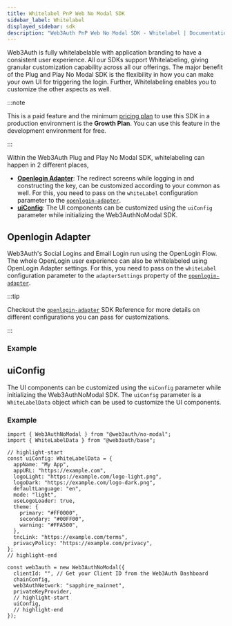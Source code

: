 ```yaml
---
title: Whitelabel PnP Web No Modal SDK
sidebar_label: Whitelabel
displayed_sidebar: sdk
description: "Web3Auth PnP Web No Modal SDK - Whitelabel | Documentation - Web3Auth"
---
```



Web3Auth is fully whitelabelable with application branding to have a consistent user experience. All our SDKs support Whitelabeling, giving granular
customization capability across all our offerings. The major benefit of the Plug and Play No Modal SDK is the flexibility in how you can make your own
UI for triggering the login. Further, Whitelabeling enables you to customize the other aspects as well.

:::note

This is a paid feature and the minimum [pricing plan](https://web3auth.io/pricing.html) to use this SDK in a production environment is the **Growth
Plan**. You can use this feature in the development environment for free.

:::

Within the Web3Auth Plug and Play No Modal SDK, whitelabeling can happen in 2 different places,

- [**Openlogin Adapter**](#openlogin-adapter): The redirect screens while logging in and constructing the key, can be customized according to your
  common as well. For this, you need to pass on the `whiteLabel` configuration parameter to the
  [`openlogin-adapter`](/sdk/pnp/web/adapters/openlogin).
- [**uiConfig**](/sdk/pnp/web/no-modal/initialize#uiconfig): The UI components can be customized using the `uiConfig` parameter while initializing the
  Web3AuthNoModal SDK.

<OpenloginWhiteLabelConfig />

<WhiteLabelShowcase />

## Openlogin Adapter

Web3Auth's Social Logins and Email Login run using the OpenLogin Flow. The whole OpenLogin user experience can also be whitelabeled using OpenLogin
Adapter settings. For this, you need to pass on the `whiteLabel` configuration parameter to the `adapterSettings` property of the
[`openlogin-adapter`](/sdk/pnp/web/adapters/openlogin).

:::tip

Checkout the [`openlogin-adapter`](/sdk/pnp/web/adapters/openlogin) SDK Reference for more details on different configurations you can pass for
customizations.

:::

### Example

<OpenloginWhiteLabelExample />

## uiConfig

The UI components can be customized using the `uiConfig` parameter while initializing the Web3AuthNoModal SDK. The `uiConfig` parameter is a
`WhiteLabelData` object which can be used to customize the UI components.

### Example

```tsx
import { Web3AuthNoModal } from "@web3auth/no-modal";
import { WhiteLabelData } from "@web3auth/base";

// highlight-start
const uiConfig: WhiteLabelData = {
  appName: "My App",
  appURL: "https://example.com",
  logoLight: "https://example.com/logo-light.png",
  logoDark: "https://example.com/logo-dark.png",
  defaultLanguage: "en",
  mode: "light",
  useLogoLoader: true,
  theme: {
    primary: "#FF0000",
    secondary: "#00FF00",
    warning: "#FFA500",
  },
  tncLink: "https://example.com/terms",
  privacyPolicy: "https://example.com/privacy",
};
// highlight-end

const web3auth = new Web3AuthNoModal({
  clientId: "", // Get your Client ID from the Web3Auth Dashboard
  chainConfig,
  web3AuthNetwork: "sapphire_mainnet",
  privateKeyProvider,
  // highlight-start
  uiConfig,
  // highlight-end
});
```
